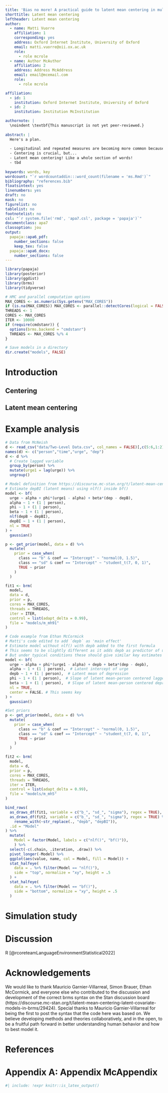 ```yaml
---
title: 'Bias no more! A practical guide to latent mean centering in multilevel models'
shorttitle: Latent mean centering
leftheader: Latent mean centering
author: 
  - name: Matti Vuorre
    affiliation: 1
    corresponding: yes
    address: Oxford Internet Institute, University of Oxford
    email: matti.vuorre@oii.ox.ac.uk
    role:
      - role mcrole
  - name: Author McAuthor
    affiliation: 2
    address: Address McAddress
    email: email@mcemail.com
    role:
      - role mcrole

affiliation:
  - id: 1
    institution: Oxford Internet Institute, University of Oxford
  - id: 2
    institution: Institution McInstitution

authornote: |
  \noindent \textbf{This manuscript is not yet peer-reviewed.}
  
abstract: |
  Here's a plan.
  
  - Longitudinal and repeated measures are becoming more common because SCIENCE
  - Centering is crucial, but...
  - Latent mean centering! Like a whole section of words!
  - tbd
  
keywords: words, key
wordcount: "`r wordcountaddin:::word_count(filename = 'ms.Rmd')`"
bibliography: "references.bib"
floatsintext: yes
linenumbers: yes
draft: no
mask: no
figurelist: no
tablelist: no
footnotelist: no
csl: "`r system.file('rmd', 'apa7.csl', package = 'papaja')`"
documentclass: apa7
classoption: jou
output: 
  papaja::apa6_pdf:
    number_sections: false
    keep_tex: false
  papaja::apa6_docx: 
    number_sections: false
---
```


```r
library(papaja)
library(posterior)
library(ggdist)
library(brms)
library(tidyverse)

# HMC and parallel computation options
MAX_CORES <- as.numeric(Sys.getenv("MAX_CORES"))
if (is.na(MAX_CORES)) MAX_CORES <- parallel::detectCores(logical = FALSE)
THREADS <- 1
CORES <- MAX_CORES
ITER <- 10000
if (require(cmdstanr)) {
  options(brms.backend = "cmdstanr")
  THREADS <- MAX_CORES %/% 4
}

# Save models in a directory
dir.create("models", FALSE)
```

# Introduction

## Centering

## Latent mean centering

# Example analysis

<!-- Just a toy example for now to write some code -->

```r
# Data from McNeish
d <- read_csv("data/Two-Level Data.csv", col_names = FALSE)[,c(5:6,1:2)]
names(d) <- c("person","time","urge", "dep")
d <- d %>% 
  # Create lagged variable
  group_by(person) %>% 
  mutate(urge1 = lag(urge)) %>% 
  ungroup()

# Model definition from https://discourse.mc-stan.org/t/latent-mean-centering-latent-covariate-models-in-brms/29424/22
# Estimate depBI (latent means) using nlf() inside bf()
model <- bf(
  urge ~ alpha + phi*(urge1 - alpha) + beta*(dep - depB),
  alpha ~ 1 + (1 | person),
  phi ~ 1 + (1 | person),
  beta ~ 1 + (1 | person),
  nlf(depB ~ depBI),
  depBI ~ 1 + (1 | person),
  nl = TRUE
) +
  gaussian()

p <- get_prior(model, data = d) %>%
  mutate(
    prior = case_when(
      class == "b" & coef == "Intercept" ~ "normal(0, 1.5)",
      class == "sd" & coef == "Intercept" ~ "student_t(7, 0, 1)",
      TRUE ~ prior
    )
  )

fit1 <- brm(
  model,
  data = d,
  prior = p,
  cores = MAX_CORES,
  threads = THREADS,
  iter = ITER,
  control = list(adapt_delta = 0.99),
  file = "models/m_mh91"
)

# Code example from Ethan McCormick
# Matti's code edited to add `depb` as 'main effect'
# Estimate model without nlf() with depb added to the first formula
# This seems to be slightly different as it adds depb as predictor of urge?
# But under typical conditions these should give similar key estimates (?)
model <- bf(
  urge ~ alpha + phi*(urge1 - alpha) + depb + beta*(dep - depb),
  alpha ~ 1 + (1 | person),  # Latent intercept of urge
  depb ~ 1 + (1 | person),  # Latent mean of depression
  phi ~ 1 + (1 | person),  # Slope of latent mean-person centered lagged urge on urge
  beta ~ 1 + (1 | person),  # Slope of latent mean-person centered depression on urge
  nl = TRUE,
  center = FALSE. # This seems key
) +
  gaussian()

#Set priors
p <- get_prior(model, data = d) %>% 
  mutate(
    prior = case_when(
      class == "b" & coef == "Intercept" ~ "normal(0, 1.5)",
      class == "sd" & coef == "Intercept" ~ "student_t(7, 0, 1)",
      TRUE ~ prior
    )
  )

fit2 <- brm(
  model,
  data = d,
  prior = p, 
  cores = MAX_CORES,
  threads = THREADS,
  iter = ITER,
  control = list(adapt_delta = 0.99),
  file = "models/m_mh5"
)

bind_rows(
  as_draws_df(fit1, variable = c("b_", "sd_", "sigma"), regex = TRUE),
  as_draws_df(fit2, variable = c("b_", "sd_", "sigma"), regex = TRUE) %>% 
    rename_with(~str_replace(., "depb", "depBI")), 
  .id = "Model"
) %>% 
  mutate(
    Model = factor(Model, labels = c("nlf()", "bf()")),
    ) %>% 
  select(-c(.chain, .iteration, .draw)) %>% 
  pivot_longer(-Model) %>% 
  ggplot(aes(value, name, col = Model, fill = Model)) +
  stat_halfeye(
    data = . %>% filter(Model == "nlf()"),
    side = "top", normalize = "xy", height = .5
  ) +
  stat_halfeye(
    data = . %>% filter(Model == "bf()"),
    side = "bottom", normalize = "xy", height = .5
  )
```


# Simulation study

# Discussion

R [@rcoreteamLanguageEnvironmentStatistical2022]

\clearpage

# Acknowledgements

We would like to thank Mauricio Garnier-Villarreal, Simon Brauer, Ethan McCormick, and everyone else who contributed to the discussion and development of the correct brms syntax on the Stan discussion board (https://discourse.mc-stan.org/t/latent-mean-centering-latent-covariate-models-in-brms/29424). Special thanks to Mauricio Garnier-Villarreal for being the first to post the syntax that the code here was based on. We believe developing methods and theories collaboratively, and in the open, to be a fruitful path forward in better understanding human behavior and how to best model it.

# References

::: {#refs custom-style="Bibliography"}
:::


<!-- Create an appendix with new page, table, and figure numbers. -->

\clearpage
\onecolumn

# Appendix A: Appendix McAppendix

<!-- Prepend table & figure numbers with S and reset counters -->
\setcounter{page}{1}
\setcounter{table}{0}
\setcounter{figure}{0}
\renewcommand{\thetable}{A\arabic{table}}
\renewcommand{\thefigure}{A\arabic{figure}}

```r
#| include: !expr knitr::is_latex_output()
```
